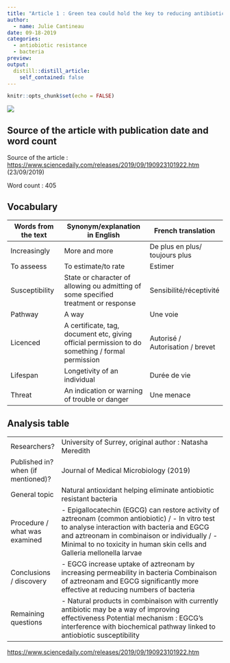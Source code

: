 ```yaml
---
title: "Article 1 : Green tea could hold the key to reducing antibiotic resistance"
author:
  - name: Julie Cantineau
date: 09-18-2019
categories:
  - antiobiotic resistance
  - bacteria
preview: 
output:
  distill::distill_article:
    self_contained: false
---
```


```r
knitr::opts_chunk$set(echo = FALSE)
```


![](/media/sf_shared/projects/Julie-Cantineau-blog/_posts/2019-09-18-article-1/image/greentea.jpg)


## Source of the article with publication date and word count

Source of the article : <https://www.sciencedaily.com/releases/2019/09/190923101922.htm>
(23/09/2019)

Word count : 405

## Vocabulary 

| Words from the text | Synonym/explanation in English | French translation |
| ------------------- | ------------------------------ | -----------------|
| Increasingly   | More and more                  | De plus en plus/ toujours plus       |
| To asseess                    | To estimate/to rate         | Estimer |
| Susceptibility | State or character of allowing ou admitting of some specified treatment or response | Sensibilité/réceptivité |
| Pathway | A way | Une voie |
| Licenced | A certificate, tag, document etc, giving official permission to do something / formal permission | Autorisé / Autorisation / brevet |
| Lifespan | Longetivity of an individual | Durée de vie |
| Threat | An indication or warning of trouble or danger | Une menace

## Analysis table 

|                                    |                                                                                                                                                                                                                                                                                             |
| ---------------------------------- | ------------------------------------------------------------------------------------------------------------------------------------------------------------------------------------------------------------------------------------------------------------------------------------------- |
| Researchers?                       | University of Surrey, original author : Natasha Meredith                                                                                                                                                                                                                                    |
| Published in? when (if mentioned)? | Journal of Medical Microbiology (2019)                                                                                                                                                                                                                                                      |
| General topic                      | Natural antioxidant helping eliminate antiobiotic resistant bacteria                                                                                                                                                                                                                        |
| Procedure / what was examined      | - Epigallocatechin (EGCG) can restore activity of aztreonam (common antiobiotic) / - In vitro test to analyse interaction with bacteria and EGCG and aztreonam in combinaison or individually / - Minimal to no toxicity in human skin cells and Galleria mellonella larvae   |
| Conclusions / discovery            | -       EGCG increase uptake of aztreonam by increasing permeability in bacteria  Combinaison of aztreonam and EGCG significantly more effective at reducing numbers of bacteria                                                                                                            |
| Remaining questions                | -       Natural products in combinaison with currently antibiotic may be a way of improving effectiveness   Potential mechanism : EGCG’s interference with biochemical pathway linked to antiobiotic susceptibility                                                                         |


<https://www.sciencedaily.com/releases/2019/09/190923101922.htm>



